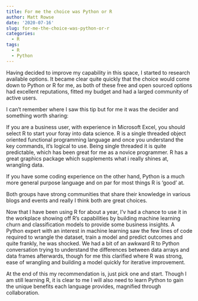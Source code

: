 ```yaml
---
title: For me the choice was Python or R
author: Matt Rowse
date: '2020-07-16'
slug: for-me-the-choice-was-python-or-r
categories:
  - R
tags:
  - R
  - Python
---
```


Having decided to improve my capability in this space, I started to research available options. It became clear quite quickly that the choice would come down to Python or R for me, as both of these free and open sourced options had excellent reputations, fitted my budget and had a larged community of active users.

I can't remember where I saw this tip but for me it was the decider and something worth sharing: 

If you are a business user, with experience in Microsoft Excel, you should select R to start your foray into data science. R is a single threaded object oriented functional programming language and once you understand the key commands, it's logical to use. Being single threaded it is quite predictable, which has been great for me as a novice programmer. R has a great graphics package which supplements what i really shines at, wrangling data.

If you have some coding experience on the other hand, Python is a much more general purpose language and on par for most things R is 'good' at.

Both groups have strong communities that share their knowledge in various blogs and events and really I think both are great choices.

Now that I have been using R for about a year, I'v had a chance to use it in the workplace showing off R's capabilities by building machine learning churn and classification models to provide some business insights. A Python expert with an interest in machine learning saw the few lines of code required to wrangle the dataset, train a model and predict outcomes and quite frankly, he was shocked. We had a bit of an awkward R to Python conversation trying to understand the differences between data arrays and data frames afterwards, though for me this clarified where R was strong, ease of wrangling and building a model quickly for iterative improvement. 

At the end of this my recommendation is, just pick one and start. Though I am still learning R, it is clear to me I will also need to learn Python to gain the unique benefits each language provides, magnified through collaboration.





